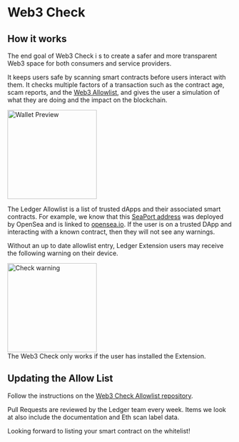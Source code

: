 

# Web3 Check

## How it works

The end goal of Web3 Check i
s to create a safer and more transparent Web3 space for both consumers and service providers. 

It keeps users safe by scanning smart contracts before users interact with them. It checks multiple factors of a transaction such as the contract age, scam reports, and the [Web3 Allowlist](https://github.com/LedgerHQ/web3allowlist), and gives the user a simulation of what they are doing and the impact on the blockchain. 

<div className="center">
    <Zoom>
        <img src="/wallet-preview.png" alt="Wallet Preview" width="200"/>
    </Zoom>
</div>

The Ledger Allowlist is a list of trusted dApps and their associated smart contracts. For example, we know that this [SeaPort address](https://etherscan.io/address/0x00000000006c3852cbef3e08e8df289169ede581) was deployed by OpenSea and is linked to [opensea.io](http://opensea.io). If the user is on a trusted DApp and interacting with a known contract, then they will not see any warnings. 

Without an up to date allowlist entry, Ledger Extension users may receive the following warning on their device.

<div className="center">
    <Zoom>
        <img src="/check-warning.png" alt="Check warning" width="200"/>
    </Zoom>
</div>

<Callout type="info" emoji="👉">
  The Web3 Check only works if the user has installed the Extension.
</Callout>

## Updating the Allow List

Follow the instructions on the [Web3 Check Allowlist repository](https://github.com/LedgerHQ/web3allowlist/).

Pull Requests are reviewed by the Ledger team every week. Items we look at also include the documentation and Eth scan label data.

Looking forward to listing your smart contract on the whitelist!



